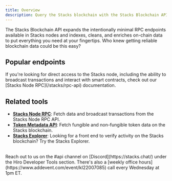 ```yaml
---
title: Overview
description: Query the Stacks blockchain with the Stacks Blockchain API.
---
```



The Stacks Blockchain API expands the intentionally minimal RPC endpoints available in Stacks nodes and indexes, cleans, and enriches on-chain data to put everything you need at your fingertips. Who knew getting reliable blockchain data could be this easy?

## Popular endpoints

<Callout title="RPC endpoints" type="info">
If you're looking for direct access to the Stacks node, including the ability to broadcast transactions and interact with smart contracts, check out our [Stacks Node RPC](/stacks/rpc-api) documentation.
</Callout>

<Cards>
  <SecondaryCard
    href="/stacks/api/transactions/recent-transactions"
    title="Get recent transactions"
    description="Retrieve data about transactions on Stacks."
  />
  <SecondaryCard
    href="/stacks/api/smart-contracts/events"
    title="Get contract events"
    description="Retrieves a list of events that have been triggered by a given smart contract."
  />
  <SecondaryCard
    href="/stacks/api/blocks/get-block"
    title="Get data from a block"
    description="Retrieves a block by its height or hash."
  />
</Cards>

## Related tools

- **[Stacks Node RPC](/stacks/rpc-api)**: Fetch data and broadcast transactions from the Stacks Node RPC API.
- **[Token Metadata API](/stacks/token-metadata-api)**: Fetch fungible and non-fungible token data on the Stacks blockchain.
- **[Stacks Explorer](https://explorer.hiro.so)**: Looking for a front end to verify activity on the Stacks blockchain? Try the Stacks Explorer.

<br />

<Callout title="Need help building with the Stacks Blockchain API?" type="help">
Reach out to us on the <span className="font-bold">#api</span> channel on [Discord](https://stacks.chat/) under the Hiro Developer Tools section. There's also a [weekly office hours](https://www.addevent.com/event/kI22007085) call every Wednesday at 1pm ET.
</Callout>


